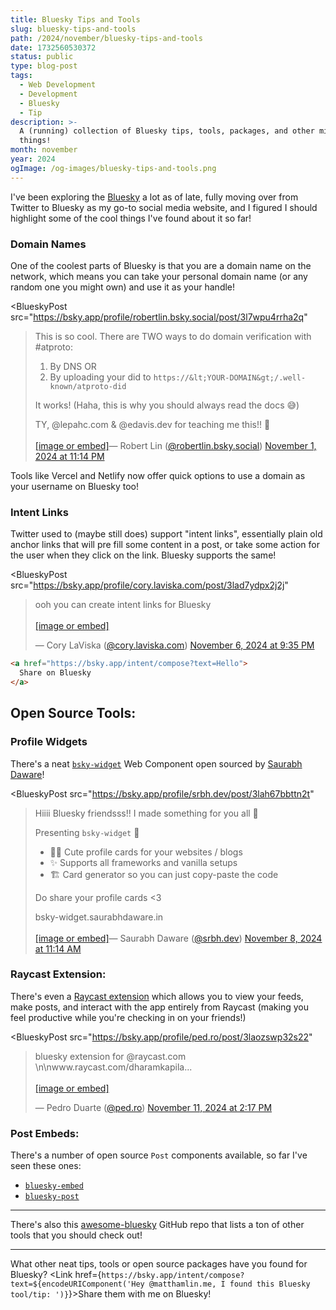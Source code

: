 ```yaml
---
title: Bluesky Tips and Tools
slug: bluesky-tips-and-tools
path: /2024/november/bluesky-tips-and-tools
date: 1732560530372
status: public
type: blog-post
tags:
  - Web Development
  - Development
  - Bluesky
  - Tip
description: >-
  A (running) collection of Bluesky tips, tools, packages, and other misc
  things!
month: november
year: 2024
ogImage: /og-images/bluesky-tips-and-tools.png
---
```



I've been exploring the [Bluesky](https://bsky.social/about) a lot as of late, fully moving over from Twitter to Bluesky as my go-to social media website, and I figured I should highlight some of the cool things I've found about it so far!

### Domain Names

One of the coolest parts of Bluesky is that you are a domain name on the network, which means you can take your personal domain name (or any random one you might own) and use it as your handle!

<BlueskyPost
  src="https://bsky.app/profile/robertlin.bsky.social/post/3l7wpu4rrha2q"
>
<blockquote class="bluesky-embed" data-bluesky-uri="at://did:plc:5wlpm2j3d6can6quf5hotdcc/app.bsky.feed.post/3l7wpu4rrha2q" data-bluesky-cid="bafyreiambef2u7akbgxoey3w73vp6hjgpjakfpnrdvcrkcghskn3xmv2t4">
This is so cool.  There are TWO ways to do domain verification with #atproto:

1. By DNS
OR
2. By uploading your did to `https://&lt;YOUR-DOMAIN&gt;/.well-known/atproto-did`

It works! (Haha, this is why you should always read the docs 😅)

TY, @lepahc.com &amp; @edavis.dev for teaching me this!! 🙏<br/><br/><a href="https://bsky.app/profile/did:plc:5wlpm2j3d6can6quf5hotdcc/post/3l7wpu4rrha2q?ref_src=embed">[image or embed]</a>&mdash; Robert Lin (<a href="https://bsky.app/profile/did:plc:5wlpm2j3d6can6quf5hotdcc?ref_src=embed">@robertlin.bsky.social</a>) <a href="https://bsky.app/profile/did:plc:5wlpm2j3d6can6quf5hotdcc/post/3l7wpu4rrha2q?ref_src=embed">November 1, 2024 at 11:14 PM</a>
</blockquote>
</BlueskyPost>

Tools like Vercel and Netlify now offer quick options to use a domain as your username on Bluesky too!

### Intent Links

Twitter used to (maybe still does) support "intent links", essentially plain old anchor links that will pre fill some content in a post, or take some action for the user when they click on the link. Bluesky supports the same!

<BlueskyPost
  src="https://bsky.app/profile/cory.laviska.com/post/3lad7ydpx2j2j"
>
<blockquote class="bluesky-embed" data-bluesky-uri="at://did:plc:qkk4yywvh3b3qfdr4uhq3ub4/app.bsky.feed.post/3lad7ydpx2j2j" data-bluesky-cid="bafyreicfn7u66t3apitsqd7bqs27brx4sfaas3gcxpqytphadokwqnluly">
<p lang="en">ooh you can create intent links for Bluesky<br /><br /><a href="https://bsky.app/profile/did:plc:qkk4yywvh3b3qfdr4uhq3ub4/post/3lad7ydpx2j2j?ref_src=embed">[image or embed]</a></p>&mdash; Cory LaViska (<a href="https://bsky.app/profile/did:plc:qkk4yywvh3b3qfdr4uhq3ub4?ref_src=embed">@cory.laviska.com</a>) <a href="https://bsky.app/profile/did:plc:qkk4yywvh3b3qfdr4uhq3ub4/post/3lad7ydpx2j2j?ref_src=embed">November 6, 2024 at 9:35 PM</a>
</blockquote>
</BlueskyPost>

```html
<a href="https://bsky.app/intent/compose?text=Hello">
  Share on Bluesky
</a>
```

## Open Source Tools:

### Profile Widgets

There's a neat [`bsky-widget`](https://bsky-widget.srbh.dev/) Web Component open sourced by [Saurabh Daware](https://bsky.app/profile/srbh.dev)!

<BlueskyPost
  src="https://bsky.app/profile/srbh.dev/post/3lah67bbttn2t"
>
<blockquote class="bluesky-embed" data-bluesky-uri="at://did:plc:g2rca6xid75i3xwcifm5cphp/app.bsky.feed.post/3lah67bbttn2t" data-bluesky-cid="bafyreic4lxw2rac5aqz3owtk6tk3zpgp6fuq7sibab7djqrdskobkvns24">

Hiiii Bluesky friendsss!! I made something for you all 🤗

Presenting `bsky-widget` 🦋

- 💅🏼 Cute profile cards for your websites / blogs
- ✨ Supports all frameworks and vanilla setups
- 🏗️ Card generator so you can just copy-paste the code

Do share your profile cards &lt;3

bsky-widget.saurabhdaware.in<br/><br/><a href="https://bsky.app/profile/did:plc:g2rca6xid75i3xwcifm5cphp/post/3lah67bbttn2t?ref_src=embed">[image or embed]</a>&mdash; Saurabh Daware (<a href="https://bsky.app/profile/did:plc:g2rca6xid75i3xwcifm5cphp?ref_src=embed">@srbh.dev</a>) <a href="https://bsky.app/profile/did:plc:g2rca6xid75i3xwcifm5cphp/post/3lah67bbttn2t?ref_src=embed">November 8, 2024 at 11:14 AM</a>
</blockquote>
</BlueskyPost>

### Raycast Extension:

There's even a [Raycast extension](https://www.raycast.com/dharamkapila/bluesky) which allows you to view your feeds, make posts, and interact with the app entirely from Raycast (making you feel productive while you're checking in on your friends!)

<BlueskyPost
  src="https://bsky.app/profile/ped.ro/post/3laozswp32s22"
>
<blockquote class="bluesky-embed" data-bluesky-uri="at://did:plc:iajrasi3btaj5j4fidztqmao/app.bsky.feed.post/3laozswp32s22" data-bluesky-cid="bafyreidprdjm4rx4iobfcqx572pckpsxejegkfres3lbmtnsbcrpwg2fw4">

<p lang="en">bluesky extension for @raycast.com \n\nwww.raycast.com/dharamkapila...<br/><br/><a href="https://bsky.app/profile/did:plc:iajrasi3btaj5j4fidztqmao/post/3laozswp32s22?ref_src=embed">[image or embed]</a></p>
&mdash; Pedro Duarte (<a href="https://bsky.app/profile/did:plc:iajrasi3btaj5j4fidztqmao?ref_src=embed">@ped.ro</a>) <a href="https://bsky.app/profile/did:plc:iajrasi3btaj5j4fidztqmao/post/3laozswp32s22?ref_src=embed">November 11, 2024 at 2:17 PM</a>

</blockquote>

</BlueskyPost>

### Post Embeds:

There's a number of open source `Post` components available, so far I've seen these ones:

- [`bluesky-embed`](https://github.com/mary-ext/bluesky-embed)
- [`bluesky-post`](https://darn.es/bluesky-post-web-component/)

---

There's also this [awesome-bluesky](https://github.com/fishttp/awesome-bluesky) GitHub repo that lists a ton of other tools that you should check out!

---

What other neat tips, tools or open source packages have you found for Bluesky? <Link href={`https://bsky.app/intent/compose?text=${encodeURIComponent('Hey @matthamlin.me, I found this Bluesky tool/tip: ')}`}>Share them with me on Bluesky!</Link>

